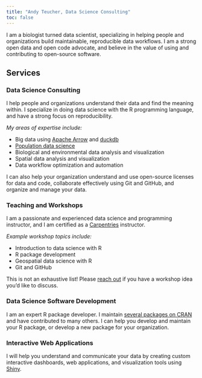 ```yaml
---
title: "Andy Teucher, Data Science Consulting"
toc: false
---
```


I am a biologist turned data scientist, specializing in helping people and organizations build maintainable, reproducible data workflows. I am a strong open data and open code advocate, and believe in the value of using and contributing to open-source software.

## Services

::: {.content-block}
::: {.features}

::: {.feature}
### Data Science Consulting

I help people and organizations understand their data and find the meaning within. I specialize in doing data science with the R programming language, and have a strong focus on reproducibility.

*My areas of expertise include:*

-   Big data using [Apache Arrow](https://arrow.apache.org/) and [duckdb](https://duckdb.org/)
-   [Population data science](https://ijpds.org/article/view/415)
-   Biological and environmental data analysis and visualization
-   Spatial data analysis and visualization
-   Data workflow optimization and automation

I can also help your organization understand and use open-source licenses for data and code, collaborate effectively using Git and GitHub, and organize and manage your data.
:::

::: {.feature}
### Teaching and Workshops

I am a passionate and experienced data science and programming instructor, and I am certified as a [Carpentries](https://carpentries.org) instructor.

*Example workshop topics include:*

-   Introduction to data science with R
-   R package development
-   Geospatial data science with R
-   Git and GitHub

This is not an exhaustive list! Please [reach out](about.qmd) if you have a workshop idea you'd like to discuss.
:::

::: {.feature}
### Data Science Software Development

I am an expert R package developer. I maintain [several packages on CRAN](packages.qmd) and have contributed to many others. I can help you develop and maintain your R package, or develop a new package for your organization.
:::

::: {.feature}
### Interactive Web Applications

I will help you understand and communicate your data by creating custom interactive dashboards, web applications, and visualization tools using [Shiny](https://shiny.posit.co/).
:::

:::
:::
